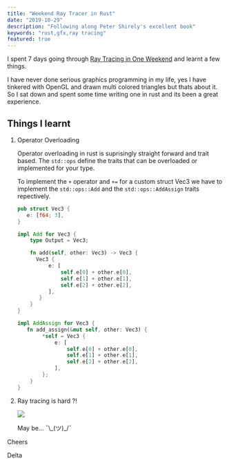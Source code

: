 ```yaml
---
title: "Weekend Ray Tracer in Rust"
date: "2019-10-29"
description: "Following along Peter Shirely's excellent book"
keywords: "rust,gfx,ray tracing"
featured: true
---
```

I spent 7 days going through <a href="https://github.com/petershirley/raytracinginoneweekend">Ray Tracing in One Weekend</a> and learnt a few things.

<!-- more -->

I have never done serious graphics programming in my life, yes I have tinkered with OpenGL and drawn multi colored triangles but thats about it. So I sat down and spent some time writing one in rust and its been a great experience.

## Things I learnt

1. Operator Overloading

   Operator overloading in rust is suprisingly straight forward and trait based. The `std::ops` define the traits that can be overloaded or implemented for your type.

   To implement the `+` operator and `+=` for a custom struct Vec3 we have to implement the `std::ops::Add` and the `std::ops::AddAssign` traits repectively.

   ```rust
   pub struct Vec3 {
      e: [f64; 3],
   }

   impl Add for Vec3 {
       type Output = Vec3;

       fn add(self, other: Vec3) -> Vec3 {
         Vec3 {
             e: [
                 self.e[0] + other.e[0],
                 self.e[1] + other.e[1],
                 self.e[2] + other.e[2],
             ],
          }
       }
   }

   impl AddAssign for Vec3 {
      fn add_assign(&mut self, other: Vec3) {
           *self = Vec3 {
               e: [
                   self.e[0] + other.e[0],
                   self.e[1] + other.e[1],
                   self.e[2] + other.e[2],
               ],
           };
       }
   }
   ```

2. Ray tracing is hard ?!

   ![](/images/weekend_raytracer/render.jpg)

   May be... ¯\\\_(ツ)\_/¯

Cheers

Delta
